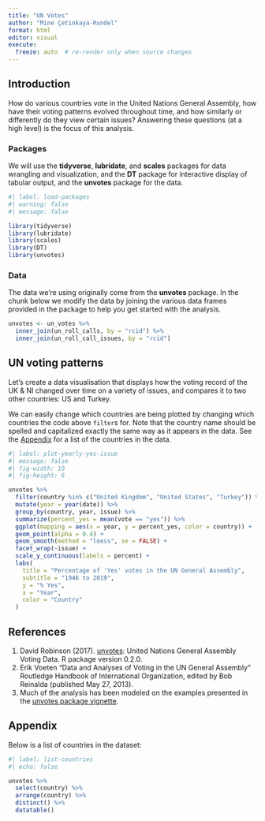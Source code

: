 ```yaml
---
title: "UN Votes"
author: "Mine Çetinkaya-Rundel"
format: html
editor: visual
execute:
  freeze: auto  # re-render only when source changes
---
```


## Introduction

How do various countries vote in the United Nations General Assembly, how have their voting patterns evolved throughout time, and how similarly or differently do they view certain issues? Answering these questions (at a high level) is the focus of this analysis.

### Packages

We will use the **tidyverse**, **lubridate**, and **scales** packages for data wrangling and visualization, and the **DT** package for interactive display of tabular output, and the **unvotes** package for the data.

```r
#| label: load-packages
#| warning: false
#| message: false

library(tidyverse)
library(lubridate)
library(scales)
library(DT)
library(unvotes)
```

### Data

The data we're using originally come from the **unvotes** package. In the chunk below we modify the data by joining the various data frames provided in the package to help you get started with the analysis.

```r
unvotes <- un_votes %>%
  inner_join(un_roll_calls, by = "rcid") %>%
  inner_join(un_roll_call_issues, by = "rcid")
```

## UN voting patterns

Let's create a data visualisation that displays how the voting record of the UK & NI changed over time on a variety of issues, and compares it to two other countries: US and Turkey.

We can easily change which countries are being plotted by changing which countries the code above `filter`s for. Note that the country name should be spelled and capitalized exactly the same way as it appears in the data. See the [Appendix](#appendix) for a list of the countries in the data.

```r
#| label: plot-yearly-yes-issue
#| message: false
#| fig-width: 10
#| fig-height: 6

unvotes %>%
  filter(country %in% c("United Kingdom", "United States", "Turkey")) %>%
  mutate(year = year(date)) %>%
  group_by(country, year, issue) %>%
  summarize(percent_yes = mean(vote == "yes")) %>%
  ggplot(mapping = aes(x = year, y = percent_yes, color = country)) +
  geom_point(alpha = 0.4) +
  geom_smooth(method = "loess", se = FALSE) +
  facet_wrap(~issue) +
  scale_y_continuous(labels = percent) +
  labs(
    title = "Percentage of 'Yes' votes in the UN General Assembly",
    subtitle = "1946 to 2019",
    y = "% Yes",
    x = "Year",
    color = "Country"
  )
```

## References

1.  David Robinson (2017). [unvotes](https://CRAN.R-project.org/package=unvotes): United Nations General Assembly Voting Data. R package version 0.2.0.
2.  Erik Voeten "Data and Analyses of Voting in the UN General Assembly" Routledge Handbook of International Organization, edited by Bob Reinalda (published May 27, 2013).
3.  Much of the analysis has been modeled on the examples presented in the [unvotes package vignette](https://cran.r-project.org/web/packages/unvotes/vignettes/unvotes.html).

## Appendix {#appendix}

Below is a list of countries in the dataset:

```r
#| label: list-countries
#| echo: false

unvotes %>% 
  select(country) %>%
  arrange(country) %>% 
  distinct() %>%
  datatable()
```
